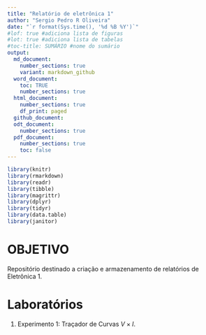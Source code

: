 ```yaml
---
title: "Relatório de eletrônica 1"
author: "Sergio Pedro R Oliveira"
date: "`r format(Sys.time(), '%d %B %Y')`"
#lof: true #adiciona lista de figuras
#lot: true #adiciona lista de tabelas
#toc-title: SUMÁRIO #nome do sumário
output:
  md_document:
    number_sections: true
    variant: markdown_github
  word_document: 
    toc: TRUE
    number_sections: true
  html_document:
    number_sections: true
    df_print: paged
  github_document: 
  odt_document: 
    number_sections: true
  pdf_document: 
    number_sections: true
    toc: false
---
```


```r
library(knitr)
library(rmarkdown)
library(readr)
library(tibble)
library(magrittr)
library(dplyr)
library(tidyr)
library(data.table)
library(janitor)
```

\newpage

# OBJETIVO

Repositório destinado a criação e armazenamento de relatórios de Eletrônica 1.\

\pagenumbering{arabic}

\newpage

# Laboratórios

1. Experimento 1: Traçador de Curvas $V \times I$.\